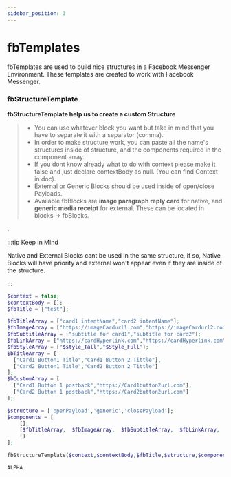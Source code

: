 ```yaml
---
sidebar_position: 3
---
```


# fbTemplates


fbTemplates are used to build nice structures in a Facebook Messenger Environment. These templates are created to work with Facebook Messenger.

### fbStructureTemplate

**fbStructureTemplate help us to create a custom Structure**

> - You can use whatever block you want but take in mind that you have to separate it with a separator (comma).
> - In order to make structure work, you can paste all the name's structures inside of structure, and the components required in the component array.
> - If you dont know already what to do with context please make it false and just declare contextBody as null. (You can find Context in doc).
> - External or Generic Blocks should be used inside of open/close Payloads.
> - Available fbBlocks are **image paragraph reply card** for native, and **generic media receipt** for external. These can be located in blocks -> fbBlocks.

.

:::tip Keep in Mind

Native and External Blocks cant be used in the same structure, if so, Native Blocks will have priority and external won't appear even if they are inside of the structure.

:::

<Tabs>
<TabItem value="php" label="PHP">

```php
$context = false;
$contextBody = [];
$fbTitle = ["test"];

$fbTitleArray = ["card1 intentName","card2 intentName"];
$fbImageArray = ["https://imageCardurl1.com","https://imageCardurl2.com"];
$fbSubtitleArray = ["subtitle for card1","subtitle for card2"];
$fbLinkArray = ["https://cardHyperlink.com","https://cardHyperlink.com"];
$fbStyleArray = ["$style_Tall","$Style_Full"];
$bTitleArray = [
  ["Card1 Button1 Title","Card1 Button 2 Tittle"],
  ["Card2 Button1 Title","Card2 Button 2 Tittle"]
];
$bCustomArray = [
  ["Card1 Button 1 postback","https://Card1button2url.com"],
  ["Card2 Button 1 postback","https://Card2button2url.com"]
];

$structure = ['openPayload','generic','closePayload'];
$components = [
    [],
    [$fbTitleArray,  $fbImageArray,  $fbSubtitleArray,  $fbLinkArray,  $fbStyleArray   , $bTitleArray, $bCustomArray],
    []
];

fbStructureTemplate($context,$contextBody,$fbTitle,$structure,$components);
```

</TabItem>
<TabItem value="nodejs" label="Node.js">

```nodejs
ALPHA
```

</TabItem>
</Tabs>
